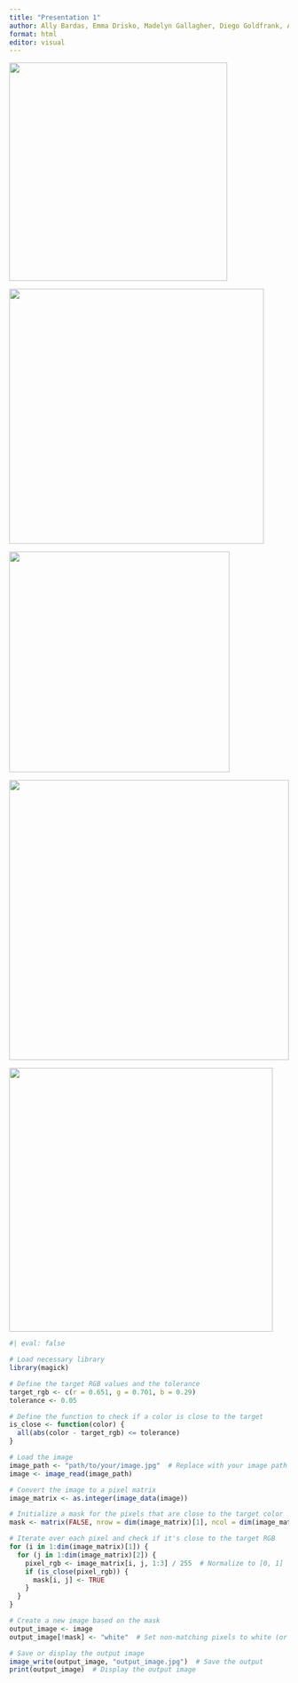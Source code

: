```yaml
---
title: "Presentation 1"
author: Ally Bardas, Emma Drisko, Madelyn Gallagher, Diego Goldfrank, Andrew Luke
format: html
editor: visual
---
```


![](photos/Screenshot%202024-10-03%20at%203.26.37%20PM.png){width="393"}

![](photos/Screenshot%202024-10-03%20at%203.44.00%20PM.png){width="459"}

![](photos/Screenshot%202024-10-03%20at%203.44.54%20PM.png){width="397"}

![](photos/Screenshot%202024-10-03%20at%203.51.39%20PM.png){width="504"}

![](photos/Screenshot%202024-10-03%20at%204.04.32%20PM.png){width="475"}

```r
#| eval: false

# Load necessary library
library(magick)

# Define the target RGB values and the tolerance
target_rgb <- c(r = 0.651, g = 0.701, b = 0.29)
tolerance <- 0.05

# Define the function to check if a color is close to the target
is_close <- function(color) {
  all(abs(color - target_rgb) <= tolerance)
}

# Load the image
image_path <- "path/to/your/image.jpg"  # Replace with your image path
image <- image_read(image_path)

# Convert the image to a pixel matrix
image_matrix <- as.integer(image_data(image))

# Initialize a mask for the pixels that are close to the target color
mask <- matrix(FALSE, nrow = dim(image_matrix)[1], ncol = dim(image_matrix)[2])

# Iterate over each pixel and check if it's close to the target RGB
for (i in 1:dim(image_matrix)[1]) {
  for (j in 1:dim(image_matrix)[2]) {
    pixel_rgb <- image_matrix[i, j, 1:3] / 255  # Normalize to [0, 1]
    if (is_close(pixel_rgb)) {
      mask[i, j] <- TRUE
    }
  }
}

# Create a new image based on the mask
output_image <- image
output_image[!mask] <- "white"  # Set non-matching pixels to white (or any other color)

# Save or display the output image
image_write(output_image, "output_image.jpg")  # Save the output
print(output_image)  # Display the output image
```
